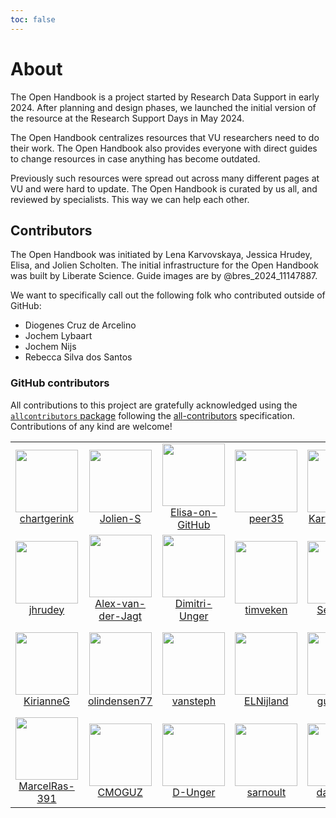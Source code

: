 ```yaml
---
toc: false
---
```


# About

The Open Handbook is a project started by Research Data Support in early 2024. After planning and design phases, we launched the initial version of the resource at the Research Support Days in May 2024.

The Open Handbook centralizes resources that VU researchers need to do their work. The Open Handbook also provides everyone with direct guides to change resources in case anything has become outdated.

Previously such resources were spread out across many different pages at VU and were hard to update. The Open Handbook is curated by us all, and reviewed by specialists. This way we can help each other.

## Contributors

The Open Handbook was initiated by Lena Karvovskaya, Jessica Hrudey, Elisa, and Jolien Scholten. The initial infrastructure for the Open Handbook was built by Liberate Science. Guide images are by @bres_2024_11147887.

We want to specifically call out the following folk who contributed outside of GitHub:

* Diogenes Cruz de Arcelino
* Jochem Lybaart
* Jochem Nijs
* Rebecca Silva dos Santos

### GitHub contributors 







<!-- ALL-CONTRIBUTORS-LIST:START - Do not remove or modify this section -->
<!-- prettier-ignore-start -->
<!-- markdownlint-disable -->

All contributions to this project are gratefully acknowledged using the [`allcontributors` package](https://github.com/ropensci/allcontributors) following the [all-contributors](https://allcontributors.org) specification. Contributions of any kind are welcome!

<table>

<tr>
<td align="center">
<a href="https://github.com/chartgerink">
<img src="https://avatars.githubusercontent.com/u/2946344?v=4" width="100px;" alt=""/>
</a><br>
<a href="https://github.com/ubvu/open-handbook/commits?author=chartgerink">chartgerink</a>
</td>
<td align="center">
<a href="https://github.com/Jolien-S">
<img src="https://avatars.githubusercontent.com/u/142608800?v=4" width="100px;" alt=""/>
</a><br>
<a href="https://github.com/ubvu/open-handbook/commits?author=Jolien-S">Jolien-S</a>
</td>
<td align="center">
<a href="https://github.com/Elisa-on-GitHub">
<img src="https://avatars.githubusercontent.com/u/78543806?v=4" width="100px;" alt=""/>
</a><br>
<a href="https://github.com/ubvu/open-handbook/commits?author=Elisa-on-GitHub">Elisa-on-GitHub</a>
</td>
<td align="center">
<a href="https://github.com/peer35">
<img src="https://avatars.githubusercontent.com/u/5236397?v=4" width="100px;" alt=""/>
</a><br>
<a href="https://github.com/ubvu/open-handbook/commits?author=peer35">peer35</a>
</td>
<td align="center">
<a href="https://github.com/Karvovskaya">
<img src="https://avatars.githubusercontent.com/u/44666630?v=4" width="100px;" alt=""/>
</a><br>
<a href="https://github.com/ubvu/open-handbook/commits?author=Karvovskaya">Karvovskaya</a>
</td>
<td align="center">
<a href="https://github.com/meronvermaas">
<img src="https://avatars.githubusercontent.com/u/37903632?v=4" width="100px;" alt=""/>
</a><br>
<a href="https://github.com/ubvu/open-handbook/commits?author=meronvermaas">meronvermaas</a>
</td>
<td align="center">
<a href="https://github.com/jensdebruijn">
<img src="https://avatars.githubusercontent.com/u/2176353?v=4" width="100px;" alt=""/>
</a><br>
<a href="https://github.com/ubvu/open-handbook/commits?author=jensdebruijn">jensdebruijn</a>
</td>
</tr>


<tr>
<td align="center">
<a href="https://github.com/jhrudey">
<img src="https://avatars.githubusercontent.com/u/35424147?v=4" width="100px;" alt=""/>
</a><br>
<a href="https://github.com/ubvu/open-handbook/commits?author=jhrudey">jhrudey</a>
</td>
<td align="center">
<a href="https://github.com/Alex-van-der-Jagt">
<img src="https://avatars.githubusercontent.com/u/107620785?v=4" width="100px;" alt=""/>
</a><br>
<a href="https://github.com/ubvu/open-handbook/commits?author=Alex-van-der-Jagt">Alex-van-der-Jagt</a>
</td>
<td align="center">
<a href="https://github.com/Dimitri-Unger">
<img src="https://avatars.githubusercontent.com/u/133665021?v=4" width="100px;" alt=""/>
</a><br>
<a href="https://github.com/ubvu/open-handbook/commits?author=Dimitri-Unger">Dimitri-Unger</a>
</td>
<td align="center">
<a href="https://github.com/timveken">
<img src="https://avatars.githubusercontent.com/u/127443807?v=4" width="100px;" alt=""/>
</a><br>
<a href="https://github.com/ubvu/open-handbook/commits?author=timveken">timveken</a>
</td>
<td align="center">
<a href="https://github.com/Sergi095">
<img src="https://avatars.githubusercontent.com/u/90449301?v=4" width="100px;" alt=""/>
</a><br>
<a href="https://github.com/ubvu/open-handbook/commits?author=Sergi095">Sergi095</a>
</td>
<td align="center">
<a href="https://github.com/TMHofstra">
<img src="https://avatars.githubusercontent.com/u/171931947?v=4" width="100px;" alt=""/>
</a><br>
<a href="https://github.com/ubvu/open-handbook/commits?author=TMHofstra">TMHofstra</a>
</td>
<td align="center">
<a href="https://github.com/imartorelli">
<img src="https://avatars.githubusercontent.com/u/54712145?v=4" width="100px;" alt=""/>
</a><br>
<a href="https://github.com/ubvu/open-handbook/commits?author=imartorelli">imartorelli</a>
</td>
</tr>


<tr>
<td align="center">
<a href="https://github.com/KirianneG">
<img src="https://avatars.githubusercontent.com/u/188169814?v=4" width="100px;" alt=""/>
</a><br>
<a href="https://github.com/ubvu/open-handbook/commits?author=KirianneG">KirianneG</a>
</td>
<td align="center">
<a href="https://github.com/olindensen77">
<img src="https://avatars.githubusercontent.com/u/188169248?v=4" width="100px;" alt=""/>
</a><br>
<a href="https://github.com/ubvu/open-handbook/commits?author=olindensen77">olindensen77</a>
</td>
<td align="center">
<a href="https://github.com/vansteph">
<img src="https://avatars.githubusercontent.com/u/102951422?u=01c1b894fd1d9c3d2a40bba6dad86a5475227693&v=4" width="100px;" alt=""/>
</a><br>
<a href="https://github.com/ubvu/open-handbook/commits?author=vansteph">vansteph</a>
</td>
<td align="center">
<a href="https://github.com/ELNijland">
<img src="https://avatars.githubusercontent.com/u/188165732?v=4" width="100px;" alt=""/>
</a><br>
<a href="https://github.com/ubvu/open-handbook/commits?author=ELNijland">ELNijland</a>
</td>
<td align="center">
<a href="https://github.com/gus-mxx">
<img src="https://avatars.githubusercontent.com/u/143746708?u=b6552cd8b1dcd92976cd30bccbdc3283908e7e5b&v=4" width="100px;" alt=""/>
</a><br>
<a href="https://github.com/ubvu/open-handbook/commits?author=gus-mxx">gus-mxx</a>
</td>
<td align="center">
<a href="https://github.com/emilybarabas-vu">
<img src="https://avatars.githubusercontent.com/u/169783490?v=4" width="100px;" alt=""/>
</a><br>
<a href="https://github.com/ubvu/open-handbook/commits?author=emilybarabas-vu">emilybarabas-vu</a>
</td>
<td align="center">
<a href="https://github.com/reinout538">
<img src="https://avatars.githubusercontent.com/u/78550421?v=4" width="100px;" alt=""/>
</a><br>
<a href="https://github.com/ubvu/open-handbook/commits?author=reinout538">reinout538</a>
</td>
</tr>


<tr>
<td align="center">
<a href="https://github.com/MarcelRas-391">
<img src="https://avatars.githubusercontent.com/u/188169871?v=4" width="100px;" alt=""/>
</a><br>
<a href="https://github.com/ubvu/open-handbook/commits?author=MarcelRas-391">MarcelRas-391</a>
</td>
<td align="center">
<a href="https://github.com/CMOGUZ">
<img src="https://avatars.githubusercontent.com/u/183478816?v=4" width="100px;" alt=""/>
</a><br>
<a href="https://github.com/ubvu/open-handbook/commits?author=CMOGUZ">CMOGUZ</a>
</td>
<td align="center">
<a href="https://github.com/D-Unger">
<img src="https://avatars.githubusercontent.com/u/78490337?v=4" width="100px;" alt=""/>
</a><br>
<a href="https://github.com/ubvu/open-handbook/commits?author=D-Unger">D-Unger</a>
</td>
<td align="center">
<a href="https://github.com/sarnoult">
<img src="https://avatars.githubusercontent.com/u/31313050?v=4" width="100px;" alt=""/>
</a><br>
<a href="https://github.com/ubvu/open-handbook/commits?author=sarnoult">sarnoult</a>
</td>
<td align="center">
<a href="https://github.com/davor-cc">
<img src="https://avatars.githubusercontent.com/u/211969122?v=4" width="100px;" alt=""/>
</a><br>
<a href="https://github.com/ubvu/open-handbook/commits?author=davor-cc">davor-cc</a>
</td>
<td align="center">
<a href="https://github.com/tmunker">
<img src="https://avatars.githubusercontent.com/u/110609206?v=4" width="100px;" alt=""/>
</a><br>
<a href="https://github.com/ubvu/open-handbook/commits?author=tmunker">tmunker</a>
</td>
<td align="center">
<a href="https://github.com/Kostusas">
<img src="https://avatars.githubusercontent.com/u/54437487?u=f6aba6f76c36473bd93e547b0f5e46b33782df96&v=4" width="100px;" alt=""/>
</a><br>
<a href="https://github.com/ubvu/open-handbook/commits?author=Kostusas">Kostusas</a>
</td>
</tr>

</table>

<!-- markdownlint-enable -->
<!-- prettier-ignore-end -->
<!-- ALL-CONTRIBUTORS-LIST:END -->







